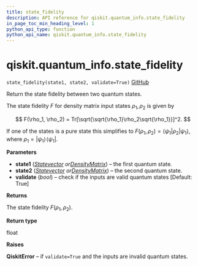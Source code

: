 ```yaml
---
title: state_fidelity
description: API reference for qiskit.quantum_info.state_fidelity
in_page_toc_min_heading_level: 1
python_api_type: function
python_api_name: qiskit.quantum_info.state_fidelity
---
```


# qiskit.quantum\_info.state\_fidelity

<span id="qiskit.quantum_info.state_fidelity" />

`state_fidelity(state1, state2, validate=True)` [GitHub](https://github.com/qiskit/qiskit/tree/stable/0.18/qiskit/quantum_info/states/measures.py "view source code")

Return the state fidelity between two quantum states.

The state fidelity $F$ for density matrix input states $\rho_1, \rho_2$ is given by

$$
F(\rho_1, \rho_2) = Tr[\sqrt{\sqrt{\rho_1}\rho_2\sqrt{\rho_1}}]^2.
$$

If one of the states is a pure state this simplifies to $F(\rho_1, \rho_2) = \langle\psi_1|\rho_2|\psi_1\rangle$, where $\rho_1 = |\psi_1\rangle\!\langle\psi_1|$.

**Parameters**

*   **state1** ([*Statevector*](qiskit.quantum_info.Statevector "qiskit.quantum_info.Statevector")  *or*[*DensityMatrix*](qiskit.quantum_info.DensityMatrix "qiskit.quantum_info.DensityMatrix")) – the first quantum state.
*   **state2** ([*Statevector*](qiskit.quantum_info.Statevector "qiskit.quantum_info.Statevector")  *or*[*DensityMatrix*](qiskit.quantum_info.DensityMatrix "qiskit.quantum_info.DensityMatrix")) – the second quantum state.
*   **validate** (*bool*) – check if the inputs are valid quantum states \[Default: True]

**Returns**

The state fidelity $F(\rho_1, \rho_2)$.

**Return type**

float

**Raises**

**QiskitError** – if `validate=True` and the inputs are invalid quantum states.

